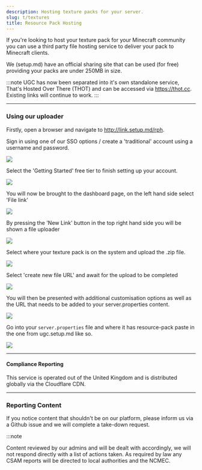 ```yaml
---
description: Hosting texture packs for your server.
slug: t/textures
title: Resource Pack Hosting
---
```


If you're looking to host your texture pack for your Minecraft community you can use a third party file hosting service to deliver your pack to Minecraft clients.

We (setup.md) have an official sharing site that can be used (for free) providing your packs are under 250MB in size.

:::note
UGC has now been separated into it's own standalone service, That's Hosted Over There (THOT) and can be accessed via https://thot.cc. Existing links will continue to work.
:::

* * *

### Using our uploader

Firstly, open a browser and navigate to http://link.setup.md/rph.

Sign in using one of our SSO options / create a 'traditional' account using a username and password.

<img src="https://onlinefile.host/0penx2j"/>

Select the 'Getting Started' free tier to finish setting up your account.

<img src="https://onlinefile.host/2rtp49g"/>

You will now be brought to the dashboard page, on the left hand side select 'File link'

<img src="https://onlinefile.host/t51hkfo"/>

By pressing the 'New Link' button in the top right hand side you will be shown a file uploader

<img src="https://onlinefile.host/exifb3d"/>

Select where your texture pack is on the system and upload the .zip file.

<img src="https://onlinefile.host/ujbhhtk"/>

Select 'create new file URL' and await for the upload to be completed

<img src="https://onlinefile.host/m9tgoou"/>

You will then be presented with additional customisation options as well as the URL that needs to be added to your server.properties content.

<img src="https://onlinefile.host/d1rgv7z"/>

Go into your `server.properties` file and where it has resource-pack paste in the one from ugc.setup.md like so.

<img src="https://uk.thot.cc/api/shares/IzOTQ3M/files/819bc191-f502-48e0-bfb7-40b10b6a3e17?download=false"/>

* * *

#### Compliance Reporting

This service is operated out of the United Kingdom and is distributed globally via the Cloudflare CDN.

* * *

### Reporting Content

If you notice content that shouldn't be on our platform, please inform us via a Github issue and we will complete a take-down request.

:::note

Content reviewed by our admins and will be dealt with accordingly, we will not respond directly with a list of actions taken. As required by law any CSAM reports will be directed to local authorities and the NCMEC.

